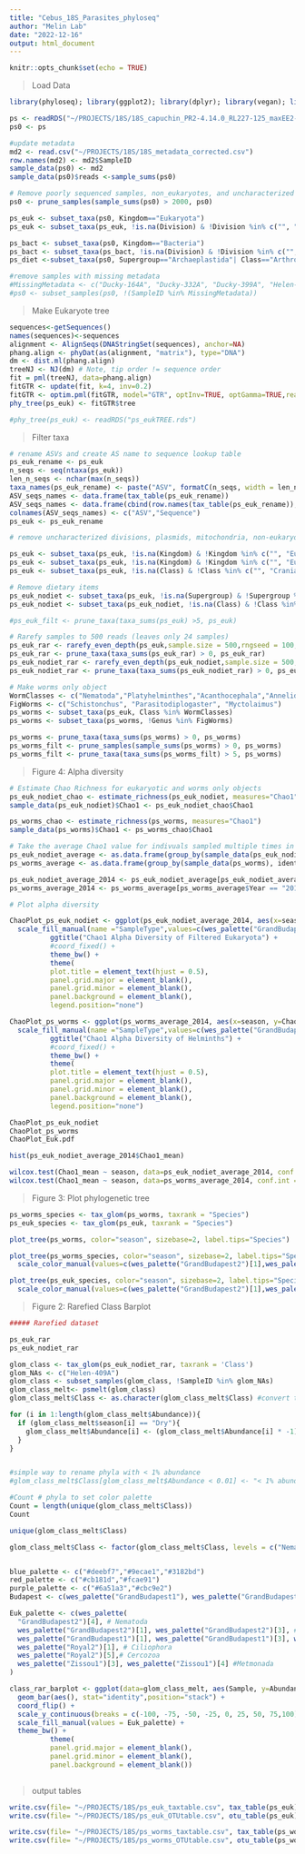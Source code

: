 ```yaml
---
title: "Cebus_18S_Parasites_phyloseq"
author: "Melin Lab"
date: "2022-12-16"
output: html_document
---
```


```r
knitr::opts_chunk$set(echo = TRUE)
```

> Load Data

```r
library(phyloseq); library(ggplot2); library(dplyr); library(vegan); library(phangorn); library(DECIPHER); library(wesanderson)

ps <- readRDS("~/PROJECTS/18S/18S_capuchin_PR2-4.14.0_RL227-125_maxEE2-2_22-08-18.rds")
ps0 <- ps

#update metadata
md2 <- read.csv("~/PROJECTS/18S/18S_metadata_corrected.csv")
row.names(md2) <- md2$SampleID
sample_data(ps0) <- md2
sample_data(ps0)$reads <-sample_sums(ps0)

# Remove poorly sequenced samples, non_eukaryotes, and uncharacterized divisions
ps0 <- prune_samples(sample_sums(ps0) > 2000, ps0)

ps_euk <- subset_taxa(ps0, Kingdom=="Eukaryota")
ps_euk <- subset_taxa(ps_euk, !is.na(Division) & !Division %in% c("", "uncharacterized"))

ps_bact <- subset_taxa(ps0, Kingdom=="Bacteria")
ps_bact <- subset_taxa(ps_bact, !is.na(Division) & !Division %in% c("", "uncharacterized"))
ps_diet <-subset_taxa(ps0, Supergroup=="Archaeplastida"| Class=="Arthropoda")

#remove samples with missing metadata
#MissingMetadata <- c("Ducky-164A", "Ducky-332A", "Ducky-399A", "Helen-284A", "Helen-409A","Todd-400A", "Todd-416A")
#ps0 <- subset_samples(ps0, !(SampleID %in% MissingMetadata))

```

> Make Eukaryote tree

```r

sequences<-getSequences()
names(sequences)<-sequences
alignment <- AlignSeqs(DNAStringSet(sequences), anchor=NA)
phang.align <- phyDat(as(alignment, "matrix"), type="DNA")
dm <- dist.ml(phang.align)
treeNJ <- NJ(dm) # Note, tip order != sequence order
fit = pml(treeNJ, data=phang.align)
fitGTR <- update(fit, k=4, inv=0.2)
fitGTR <- optim.pml(fitGTR, model="GTR", optInv=TRUE, optGamma=TRUE,rearrangement = "stochastic", control =pml.control(trace = 0))
phy_tree(ps_euk) <- fitGTR$tree 

#phy_tree(ps_euk) <- readRDS("ps_eukTREE.rds")

```

> Filter taxa

```r

# rename ASVs and create AS name to sequence lookup table
ps_euk_rename <- ps_euk
n_seqs <- seq(ntaxa(ps_euk))
len_n_seqs <- nchar(max(n_seqs))
taxa_names(ps_euk_rename) <- paste("ASV", formatC(n_seqs, width = len_n_seqs, flag = "0"), sep = "_")
ASV_seqs_names <- data.frame(tax_table(ps_euk_rename))
ASV_seqs_names <- data.frame(cbind(row.names(tax_table(ps_euk_rename)), row.names(tax_table(ps_euk))))
colnames(ASV_seqs_names) <- c("ASV","Sequence")
ps_euk <- ps_euk_rename

# remove uncharacterized divisions, plasmids, mitochondria, non-eukaryotes, potential host-contaminants

ps_euk <- subset_taxa(ps_euk, !is.na(Kingdom) & !Kingdom %in% c("", "Eukaryota:plas")) 
ps_euk <- subset_taxa(ps_euk, !is.na(Kingdom) & !Kingdom %in% c("", "Eukaryota:mito"))
ps_euk <- subset_taxa(ps_euk, !is.na(Class) & !Class %in% c("", "Craniata"))

# Remove dietary items
ps_euk_nodiet <- subset_taxa(ps_euk, !is.na(Supergroup) & !Supergroup %in% c("", "Archaeplastida"))
ps_euk_nodiet <- subset_taxa(ps_euk_nodiet, !is.na(Class) & !Class %in% c("", "Arthropoda"))

#ps_euk_filt <- prune_taxa(taxa_sums(ps_euk) >5, ps_euk)

# Rarefy samples to 500 reads (leaves only 24 samples)
ps_euk_rar <- rarefy_even_depth(ps_euk,sample.size = 500,rngseed = 100,replace = F)
ps_euk_rar <- prune_taxa(taxa_sums(ps_euk_rar) > 0, ps_euk_rar)
ps_euk_nodiet_rar <- rarefy_even_depth(ps_euk_nodiet,sample.size = 500,rngseed = 100,replace = F)
ps_euk_nodiet_rar <- prune_taxa(taxa_sums(ps_euk_nodiet_rar) > 0, ps_euk_nodiet_rar)

# Make worms only object
WormClasses <- c("Nematoda","Platyhelminthes","Acanthocephala","Annelida")
FigWorms <- c("Schistonchus", "Parasitodiplogaster", "Myctolaimus")
ps_worms <- subset_taxa(ps_euk, Class %in% WormClasses)
ps_worms <- subset_taxa(ps_worms, !Genus %in% FigWorms)

ps_worms <- prune_taxa(taxa_sums(ps_worms) > 0, ps_worms) 
ps_worms_filt <- prune_samples(sample_sums(ps_worms) > 0, ps_worms) 
ps_worms_filt <- prune_taxa(taxa_sums(ps_worms_filt) > 5, ps_worms) 

```

> Figure 4: Alpha diversity

```r

# Estimate Chao Richness for eukaryotic and worms only objects
ps_euk_nodiet_chao <- estimate_richness(ps_euk_nodiet, measures="Chao1")
sample_data(ps_euk_nodiet)$Chao1 <- ps_euk_nodiet_chao$Chao1

ps_worms_chao <- estimate_richness(ps_worms, measures="Chao1")
sample_data(ps_worms)$Chao1 <- ps_worms_chao$Chao1

# Take the average Chao1 value for indivuals sampled multiple times in the same season, and remove 2015 samples
ps_euk_nodiet_average <- as.data.frame(group_by(sample_data(ps_euk_nodiet), identity, season.year, social.group, season, Year) %>% summarize(Chao1_mean=mean(Chao1), )) %>% na.omit
ps_worms_average <- as.data.frame(group_by(sample_data(ps_worms), identity, season.year, social.group, season, Year) %>% summarize(Chao1_mean=mean(Chao1), )) %>% na.omit

ps_euk_nodiet_average_2014 <- ps_euk_nodiet_average[ps_euk_nodiet_average$Year == "2014",] 
ps_worms_average_2014 <- ps_worms_average[ps_worms_average$Year == "2014",] 

# Plot alpha diversity 

ChaoPlot_ps_euk_nodiet <- ggplot(ps_euk_nodiet_average_2014, aes(x=season, y=Chao1_mean, fill=season)) + geom_violin(width=0.5) +  geom_boxplot(width = 0.1, outlier.shape = NA) + geom_jitter(width = 0.05,size = 0.75) +
  scale_fill_manual(name ="SampleType",values=c(wes_palette("GrandBudapest2")[1],wes_palette("GrandBudapest2")[4]))+
          ggtitle("Chao1 Alpha Diversity of Filtered Eukaryota") +
          #coord_fixed() +
          theme_bw() +
          theme(
          plot.title = element_text(hjust = 0.5),
          panel.grid.major = element_blank(), 
          panel.grid.minor = element_blank(),
          panel.background = element_blank(),
          legend.position="none")

ChaoPlot_ps_worms <- ggplot(ps_worms_average_2014, aes(x=season, y=Chao1_mean, fill=season)) + geom_violin(width=0.5) +  geom_boxplot(width = 0.1, outlier.shape = NA) + geom_jitter(width = 0.05,size = 0.75) +
  scale_fill_manual(name ="SampleType",values=c(wes_palette("GrandBudapest2")[1],wes_palette("GrandBudapest2")[4]))+
          ggtitle("Chao1 Alpha Diversity of Helminths") +
          #coord_fixed() +
          theme_bw() +
          theme(
          plot.title = element_text(hjust = 0.5),
          panel.grid.major = element_blank(), 
          panel.grid.minor = element_blank(),
          panel.background = element_blank(),
          legend.position="none")

ChaoPlot_ps_euk_nodiet 
ChaoPlot_ps_worms
ChaoPlot_Euk.pdf

hist(ps_euk_nodiet_average_2014$Chao1_mean)

wilcox.test(Chao1_mean ~ season, data=ps_euk_nodiet_average_2014, conf.int = TRUE)
wilcox.test(Chao1_mean ~ season, data=ps_worms_average_2014, conf.int = TRUE)

```

> Figure 3: Plot phylogenetic tree 

```r

ps_worms_species <- tax_glom(ps_worms, taxrank = "Species")
ps_euk_species <- tax_glom(ps_euk, taxrank = "Species")

plot_tree(ps_worms, color="season", sizebase=2, label.tips="Species")

plot_tree(ps_worms_species, color="season", sizebase=2, label.tips="Species") +
  scale_color_manual(values=c(wes_palette("GrandBudapest2")[1],wes_palette("GrandBudapest2")[4]))

plot_tree(ps_euk_species, color="season", sizebase=2, label.tips="Species", ladderize="left") +
  scale_color_manual(values=c(wes_palette("GrandBudapest2")[1],wes_palette("GrandBudapest2")[4]))

```

> Figure 2: Rarefied Class Barplot

``` r


##### Rarefied dataset

ps_euk_rar
ps_euk_nodiet_rar

glom_class <- tax_glom(ps_euk_nodiet_rar, taxrank = 'Class')
glom_NAs <- c("Helen-409A")
glom_class <- subset_samples(glom_class, !SampleID %in% glom_NAs)
glom_class_melt<- psmelt(glom_class)
glom_class_melt$Class <- as.character(glom_class_melt$Class) #convert to character

for (i in 1:length(glom_class_melt$Abundance)){
  if (glom_class_melt$season[i] == "Dry"){
    glom_class_melt$Abundance[i] <- (glom_class_melt$Abundance[i] * -1)
  }
}


#simple way to rename phyla with < 1% abundance
#glom_class_melt$Class[glom_class_melt$Abundance < 0.01] <- "< 1% abund."

#Count # phyla to set color palette
Count = length(unique(glom_class_melt$Class))
Count

unique(glom_class_melt$Class)

glom_class_melt$Class <- factor(glom_class_melt$Class, levels = c("Nematoda", "Ascomycota", "Basidiomycota", "Coccidiomorphea", "Colpodea", "Gregarinomorphea", "Spirotrichea",  "Filosa-Sarcomonadea", "Hypotrichomonadea", "Trichomonadea"))


blue_palette <- c("#deebf7","#9ecae1","#3182bd")
red_palette <- c("#cb181d","#fcae91")
purple_palette <- c("#6a51a3","#cbc9e2")
Budapest <- c(wes_palette("GrandBudapest1"), wes_palette("GrandBudapest2"))

Euk_palette <- c(wes_palette(
  "GrandBudapest2")[4], # Nematoda
  wes_palette("GrandBudapest2")[1], wes_palette("GrandBudapest2")[3], #Fungi
  wes_palette("GrandBudapest1")[1], wes_palette("GrandBudapest1")[3], wes_palette("Royal1")[4], #Apicomplexa
  wes_palette("Royal2")[1], # Ciliophora
  wes_palette("Royal2")[5],# Cercozoa
  wes_palette("Zissou1")[3], wes_palette("Zissou1")[4] #Metmonada
)

class_rar_barplot <- ggplot(data=glom_class_melt, aes(Sample, y=Abundance/5, fill=Class)) +
  geom_bar(aes(), stat="identity",position="stack") +  
  coord_flip() +
  scale_y_continuous(breaks = c(-100, -75, -50, -25, 0, 25, 50, 75,100))+
  scale_fill_manual(values = Euk_palette) +
  theme_bw() +
          theme(
          panel.grid.major = element_blank(), 
          panel.grid.minor = element_blank(),
          panel.background = element_blank())
  

```

> output tables

```r

write.csv(file= "~/PROJECTS/18S/ps_euk_taxtable.csv", tax_table(ps_euk))
write.csv(file= "~/PROJECTS/18S/ps_euk_OTUtable.csv", otu_table(ps_euk))

write.csv(file= "~/PROJECTS/18S/ps_worms_taxtable.csv", tax_table(ps_worms))
write.csv(file= "~/PROJECTS/18S/ps_worms_OTUtable.csv", otu_table(ps_worms))

```
